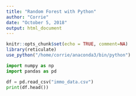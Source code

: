 ```yaml
---
title: "Random Forest with Python"
author: "Corrie"
date: "October 5, 2018"
output: html_document
---
```


```r
knitr::opts_chunk$set(echo = TRUE, comment=NA)
library(reticulate)
use_python("/home/corrie/anaconda3/bin/python")
```

```python
import numpy as np
import pandas as pd

df = pd.read_csv("immo_data.csv")
print(df.head())
```


